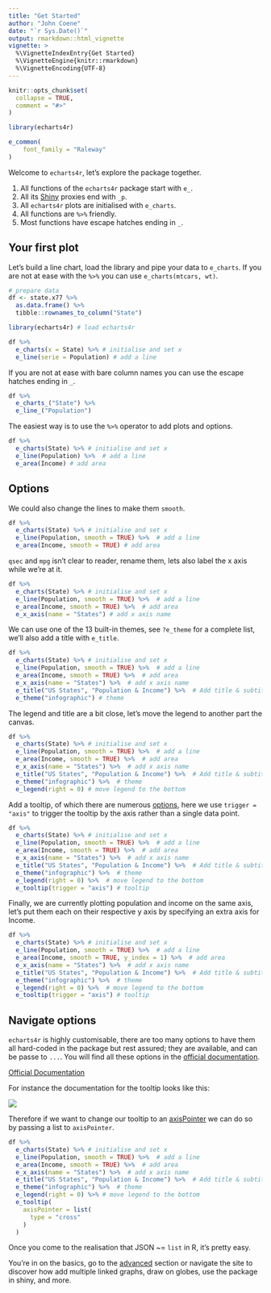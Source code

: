 ```yaml
---
title: "Get Started"
author: "John Coene"
date: "`r Sys.Date()`"
output: rmarkdown::html_vignette
vignette: >
  %\VignetteIndexEntry{Get Started}
  %\VignetteEngine{knitr::rmarkdown}
  %\VignetteEncoding{UTF-8}
---
```


```r
knitr::opts_chunk$set(
  collapse = TRUE,
  comment = "#>"
)

library(echarts4r)

e_common(
    font_family = "Raleway"
)
```

Welcome to `echarts4r`, let's explore the package together.

1. All functions of the `echarts4r` package start with `e_`.
2. All its [Shiny](https://shiny.rstudio.com/) proxies end with `_p`. 
3. All `echarts4r` plots are initialised with `e_charts`.
4. All functions are `%>%` friendly.
5. Most functions have escape hatches ending in `_`.

## Your first plot

Let's build a line chart, load the library and pipe your data to `e_charts`. If you are not at ease with the `%>%` you can use `e_charts(mtcars, wt)`.

```r
# prepare data
df <- state.x77 %>% 
  as.data.frame() %>% 
  tibble::rownames_to_column("State")
```

```r
library(echarts4r) # load echarts4r

df %>% 
  e_charts(x = State) %>% # initialise and set x
  e_line(serie = Population) # add a line
```

If you are not at ease with bare column names you can use the escape hatches ending in `_`.

```r
df %>% 
  e_charts_("State") %>% 
  e_line_("Population")
```

The easiest way is to use the `%>%` operator to add plots and options.

```r
df %>% 
  e_charts(State) %>% # initialise and set x
  e_line(Population) %>%  # add a line
  e_area(Income) # add area
```

## Options

We could also change the lines to make them `smooth`.

```r
df %>% 
  e_charts(State) %>% # initialise and set x
  e_line(Population, smooth = TRUE) %>%  # add a line
  e_area(Income, smooth = TRUE) # add area
```

`qsec` and `mpg` isn't clear to reader, rename them, lets also label the x axis while we're at it.

```r
df %>% 
  e_charts(State) %>% # initialise and set x
  e_line(Population, smooth = TRUE) %>%  # add a line
  e_area(Income, smooth = TRUE) %>%  # add area
  e_x_axis(name = "States") # add x axis name
```

We can use one of the 13 built-in themes, see `?e_theme` for a complete list, we'll also add a title with `e_title`.

```r
df %>% 
  e_charts(State) %>% # initialise and set x
  e_line(Population, smooth = TRUE) %>%  # add a line
  e_area(Income, smooth = TRUE) %>%  # add area
  e_x_axis(name = "States") %>%  # add x axis name
  e_title("US States", "Population & Income") %>%  # Add title & subtitle
  e_theme("infographic") # theme
```

The legend and title are a bit close, let's move the legend to another part the canvas.

```r
df %>% 
  e_charts(State) %>% # initialise and set x
  e_line(Population, smooth = TRUE) %>%  # add a line
  e_area(Income, smooth = TRUE) %>%  # add area
  e_x_axis(name = "States") %>%  # add x axis name
  e_title("US States", "Population & Income") %>%  # Add title & subtitle
  e_theme("infographic") %>%  # theme
  e_legend(right = 0) # move legend to the bottom
```

Add a tooltip, of which there are numerous [options](https://ecomfe.github.io/echarts-doc/public/en/option.html#tooltip), here we use `trigger = "axis"` to trigger the tooltip by the axis rather than a single data point.

```r
df %>% 
  e_charts(State) %>% # initialise and set x
  e_line(Population, smooth = TRUE) %>%  # add a line
  e_area(Income, smooth = TRUE) %>%  # add area
  e_x_axis(name = "States") %>%  # add x axis name
  e_title("US States", "Population & Income") %>%  # Add title & subtitle
  e_theme("infographic") %>%  # theme
  e_legend(right = 0) %>%  # move legend to the bottom
  e_tooltip(trigger = "axis") # tooltip
```

Finally, we are currently plotting population and income on the same axis, let's put them each on their respective y axis by specifying an extra axis for Income.

```r
df %>% 
  e_charts(State) %>% # initialise and set x
  e_line(Population, smooth = TRUE) %>%  # add a line
  e_area(Income, smooth = TRUE, y_index = 1) %>%  # add area
  e_x_axis(name = "States") %>%  # add x axis name
  e_title("US States", "Population & Income") %>%  # Add title & subtitle
  e_theme("infographic") %>%  # theme
  e_legend(right = 0) %>%  # move legend to the bottom
  e_tooltip(trigger = "axis") # tooltip
```

## Navigate options

`echarts4r` is highly customisable, there are too many options to have them all hard-coded in the package but rest assured; they are available, and can be passe to `...`. You will find all these options in the [official documentation](https://ecomfe.github.io/echarts-doc/public/en/option.html).

<a href="https://ecomfe.github.io/echarts-doc/public/en/option.html" class="btn btn-default" target="_blank">
  <i class="fa fa-book"></i>
  Official Documentation
</a>

For instance the documentation for the tooltip looks like this:

<a href="https://ecomfe.github.io/echarts-doc/public/en/option.html#tooltip" target="_blank">
  <img src="https://echarts4r.john-coene.com/articles/docs.png" class="img-responsive responsive-img" />
</a>

Therefore if we want to change our tooltip to an [axisPointer](https://ecomfe.github.io/echarts-doc/public/en/option.html#tooltip.axisPointer) we can do so by passing a list to `axisPointer`.

```r
df %>% 
  e_charts(State) %>% # initialise and set x
  e_line(Population, smooth = TRUE) %>%  # add a line
  e_area(Income, smooth = TRUE) %>%  # add area
  e_x_axis(name = "States") %>%  # add x axis name
  e_title("US States", "Population & Income") %>%  # Add title & subtitle
  e_theme("infographic") %>%  # theme
  e_legend(right = 0) %>% # move legend to the bottom
  e_tooltip(
    axisPointer = list(
      type = "cross"
    )
  ) 
```

Once you come to the realisation that JSON ~= `list` in R, it's pretty easy.

You're in on the basics, go to the [advanced](articles/advanced.html) section or navigate the site to discover how add multiple linked graphs, draw on globes, use the package in shiny, and more.
